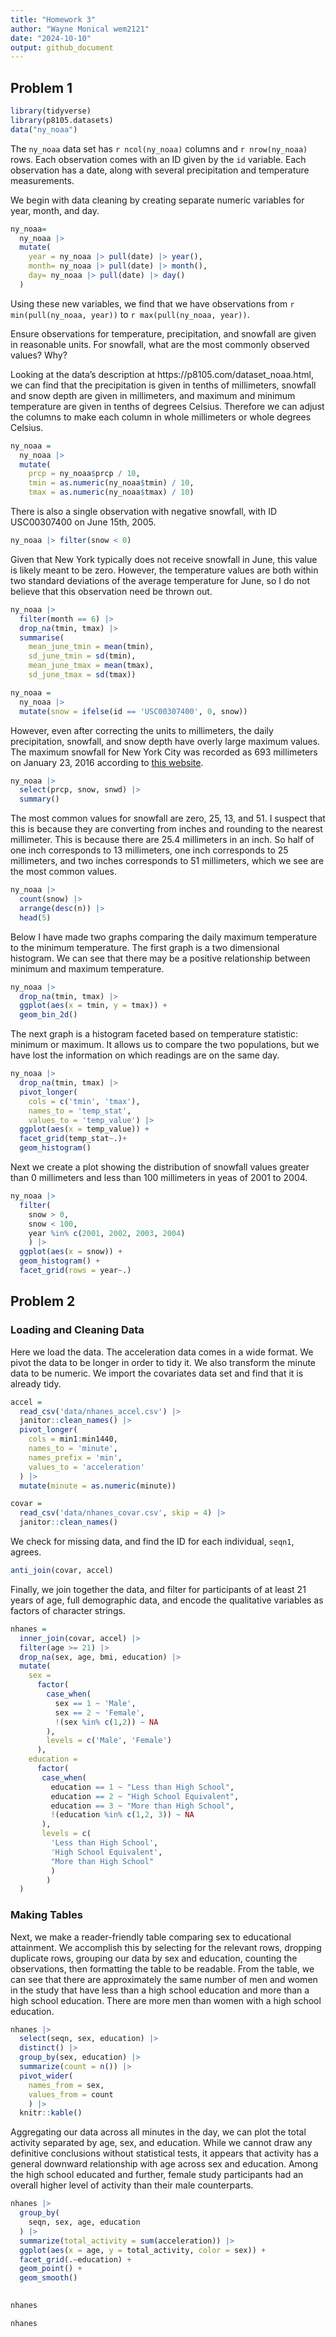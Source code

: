 ```yaml
---
title: "Homework 3"
author: "Wayne Monical wem2121"
date: "2024-10-10"
output: github_document
---
```


## Problem 1

```r
library(tidyverse)
library(p8105.datasets)
data("ny_noaa")
```


The `ny_noaa` data set has `r ncol(ny_noaa)` columns and `r nrow(ny_noaa)` rows. Each observation comes with an ID given by the `id` variable. Each observation has a date, along with several precipitation and temperature measurements. 



We begin with data cleaning by creating separate numeric variables for year, month, and day. 

```r
ny_noaa=
  ny_noaa |> 
  mutate(
    year = ny_noaa |> pull(date) |> year(),
    month= ny_noaa |> pull(date) |> month(),
    day= ny_noaa |> pull(date) |> day()
  )
```

Using these new variables, we find that we have observations from `r min(pull(ny_noaa, year))` to `r max(pull(ny_noaa, year))`.



Ensure observations for temperature, precipitation, and snowfall are given in reasonable units. For snowfall, what are the most commonly observed values? Why?


Looking at the data's description at https://p8105.com/dataset_noaa.html, we can find that the precipitation is given in tenths of millimeters, snowfall and snow depth are given in millimeters, and maximum and minimum temperature are given in tenths of degrees Celsius. Therefore we can adjust the columns to make each column in whole millimeters or whole degrees Celsius. 
```r
ny_noaa = 
  ny_noaa |> 
  mutate(
    prcp = ny_noaa$prcp / 10,
    tmin = as.numeric(ny_noaa$tmin) / 10,
    tmax = as.numeric(ny_noaa$tmax) / 10)
```

There is also a single observation with negative snowfall, with ID USC00307400 on June 15th, 2005. 
```r
ny_noaa |> filter(snow < 0)
```

Given that New York typically does not receive snowfall in June, this value is likely meant to be zero. However, the temperature values are both within two standard deviations of the average temperature for June, so I do not believe that this observation need be thrown out. 

```r
ny_noaa |> 
  filter(month == 6) |> 
  drop_na(tmin, tmax) |> 
  summarise(
    mean_june_tmin = mean(tmin),
    sd_june_tmin = sd(tmin),
    mean_june_tmax = mean(tmax),
    sd_june_tmax = sd(tmax))
```
```r
ny_noaa =
  ny_noaa |> 
  mutate(snow = ifelse(id == 'USC00307400', 0, snow))
```


However, even after correcting the units to millimeters, the daily precipitation, snowfall, and snow depth have overly large maximum values. The maximum snowfall for New York City was recorded as 693 millimeters on January 23, 2016 according to [this website](https://www.currentresults.com/Yearly-Weather/USA/NY/New-York-City/extreme-annual-new-york-city-snowfall.php).
```r
ny_noaa |> 
  select(prcp, snow, snwd) |> 
  summary()
```


The most common values for snowfall are zero, 25, 13, and 51. I suspect that this is because they are converting from inches and rounding to the nearest millimeter. This is because there are 25.4 millimeters in an inch. So half of one inch corresponds to 13 millimeters, one inch corresponds to 25 millimeters, and two inches corresponds to 51 millimeters, which we see are the most common values. 

```r
ny_noaa |> 
  count(snow) |> 
  arrange(desc(n)) |> 
  head(5)
```
Below I have made two graphs comparing the daily maximum temperature to the minimum temperature. The first graph is a two dimensional histogram. We can see that there may be a positive relationship between minimum and maximum temperature. 

```r
ny_noaa |> 
  drop_na(tmin, tmax) |> 
  ggplot(aes(x = tmin, y = tmax)) +
  geom_bin_2d()
```

The next graph is a histogram faceted based on temperature statistic: minimum or maximum. It allows us to compare the two populations, but we have lost the information on which readings are on the same day. 
```r
ny_noaa |> 
  drop_na(tmin, tmax) |> 
  pivot_longer(
    cols = c('tmin', 'tmax'),
    names_to = 'temp_stat',
    values_to = 'temp_value') |> 
  ggplot(aes(x = temp_value)) +
  facet_grid(temp_stat~.)+
  geom_histogram()
```


Next we create a plot showing the distribution of snowfall values greater than 0 millimeters and less than 100 millimeters in yeas of 2001 to 2004. 

```r
ny_noaa |> 
  filter(
    snow > 0,
    snow < 100,
    year %in% c(2001, 2002, 2003, 2004)
    ) |> 
  ggplot(aes(x = snow)) + 
  geom_histogram() + 
  facet_grid(rows = year~.)
```


## Problem 2

### Loading and Cleaning Data

Here we load the data. The acceleration data comes in a wide format. We pivot the data to be longer in order to tidy it. We also transform the minute data to be numeric. We import the covariates data set and find that it is already tidy. 
```r
accel = 
  read_csv('data/nhanes_accel.csv') |> 
  janitor::clean_names() |> 
  pivot_longer(
    cols = min1:min1440,
    names_to = 'minute',
    names_prefix = 'min',
    values_to = 'acceleration'
  ) |> 
  mutate(minute = as.numeric(minute))

covar = 
  read_csv('data/nhanes_covar.csv', skip = 4) |> 
  janitor::clean_names()
```


We check for missing data, and find the ID for each individual, `seqn1`, agrees. 
```r
anti_join(covar, accel)
```

Finally, we join together the data, and filter for participants of at least 21 years of age, full demographic data, and encode the qualitative variables as factors of character strings.

```r
nhanes = 
  inner_join(covar, accel) |> 
  filter(age >= 21) |> 
  drop_na(sex, age, bmi, education) |> 
  mutate(
    sex = 
      factor(
        case_when(
          sex == 1 ~ 'Male', 
          sex == 2 ~ 'Female',
          !(sex %in% c(1,2)) ~ NA 
        ),
        levels = c('Male', 'Female')
      ),
    education = 
      factor(
       case_when(
         education == 1 ~ "Less than High School",
         education == 2 ~ "High School Equivalent",
         education == 3 ~ "More than High School",
         !(education %in% c(1,2, 3)) ~ NA 
       ),
       levels = c(
         'Less than High School', 
         'High School Equivalent',
         "More than High School"
         )
        )
  )
```


### Making Tables

Next, we make a reader-friendly table comparing sex to educational attainment. We accomplish this by selecting for the relevant rows, dropping duplicate rows, grouping our data by sex and education, counting the observations, then formatting the table to be readable. From the table, we can see that there are approximately the same number of men and women in the study that have less than a high school education and more than a high school education. There are more men than women with a high school education. 

```r
nhanes |> 
  select(seqn, sex, education) |> 
  distinct() |> 
  group_by(sex, education) |> 
  summarize(count = n()) |>
  pivot_wider(
    names_from = sex, 
    values_from = count
    ) |> 
  knitr::kable()
```

Aggregating our data across all minutes in the day, we can plot the total activity separated by age, sex, and education. While we cannot draw any definitive conclusions without statistical tests, it appears that activity has a general downward relationship with age across sex and education. Among the high school educated and further, female study participants had an overall higher level of activity than their male counterparts. 
```r
nhanes |> 
  group_by(
    seqn, sex, age, education
  ) |> 
  summarize(total_activity = sum(acceleration)) |> 
  ggplot(aes(x = age, y = total_activity, color = sex)) +
  facet_grid(.~education) +
  geom_point() +
  geom_smooth()
  
```

```r
nhanes
```



```r
nhanes
```


```r

```




